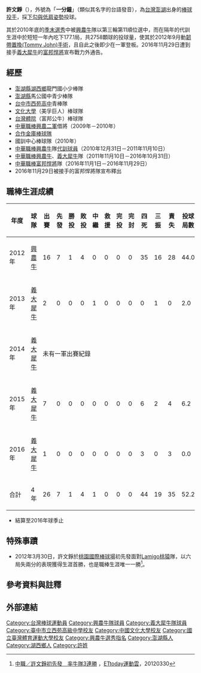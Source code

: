 {{noteTA|1=zh-cn:于孟雄;zh-tw:于孟雄;| 2=zh-cn:于孟;zh-tw:于孟;
|3=zh-cn:彭世杰;zh-tw:彭世杰;|4=zh-cn:世杰;zh-tw:世杰;}}
{{Infobox CPBL player|
|name=許文錚|
|image=|
|width=300|
|position=二軍投手教練|
|team=富邦悍將|
|number=90|
|bats=右|
|throws=右|
|birthdate={{birth_date_and_age|1987|10|27|mf=y}}|
|birthplace={{TWN}}[[澎湖縣|澎湖縣]][[湖西鄉|湖西鄉]]|
|debutdate=3月18日
|debutyear=2012年
|debutteam=興農牛
|statyear=2016年球季
|stat1label=勝投—敗投
|stat1value=1－4
|stat2label=中繼－救援
|stat2value=1－0
|stat3label=三振—四壞
|stat3value=19－42
|stat4label=防禦率
|stat4value=5.98
|teams=<nowiki></nowiki> 
*[[興農牛|興農牛]]（2012年）
*[[義大犀牛|義大犀牛]]（2012年12月17日－2016年10月31日）
*[[富邦悍將|富邦悍將]]（2016年11月1日）
'''教練時期'''
*[[富邦悍將|富邦悍將]]二軍投手教練（2022年－）
}}
'''許文錚'''（{{bd|1987年|10月27日|CatIdx=許}}），外號為「'''一分鐘'''」（類似其名字的台語發音），為[[台灣|台灣]][[澎湖|澎湖]]出身的[[棒球|棒球]][[投手|投手]]，採[[低肩投法|下勾與低肩姿勢]]投球。

其於2010年底的[[中華職棒歷年選秀會#職棒二十二年（2011年）|季末選秀]]中被[[興農牛|興農牛]]隊以第三輪第11順位選中，而在隔年的代訓生涯中於短短一年內吃下177.1局，共2758顆球的投球量，使其於2012年9月動[[尺骨附屬韌帶重建術|韌帶置換(Tommy John)手術]]，且自此之後即少在一軍登板。2016年11月29日遭到接手[[義大犀牛|義大犀牛]]的[[富邦悍將|富邦悍將]]宣布戰力外通告。

==經歷==
*[[澎湖縣|澎湖縣]][[湖西鄉|湖西鄉]]龍門國小少棒隊
*[[澎湖縣|澎湖縣]]馬公國中青少棒隊
*[[臺中市立西苑高級中學|台中市西苑高中]]青棒隊
*[[文化大學|文化大學]]（美孚巨人）棒球隊
*[[國立臺灣體育運動大學|台灣體院]]（富邦公牛）棒球隊
*[[中華職棒|中華職棒]][[興農二軍|興農二軍]]借將（2009年－2010年）
*[[合作金庫棒球隊|合作金庫棒球隊]]
*國訓中心棒球隊（2010年）
*[[中華職棒|中華職棒]][[興農牛|興農牛]]隊[[代訓球員|代訓球員]]（2010年12月31日－2011年11月10日）
*[[中華職棒|中華職棒]][[興農牛|興農牛]]、[[義大犀牛|義大犀牛]]隊（2011年11月10日－2016年10月31日）
*[[中華職棒|中華職棒]][[富邦悍將|富邦悍將]]隊（2016年11月1日－2016年11月29日）
*2016年11月29日被接手的富邦悍將隊宣布釋出

==職棒生涯成績==
{|border=1 width="800px"
|- align=middle 
!年度!!球隊!!出賽!!先發!!勝投!!敗投!!中繼!!救援!!完投!!完封!!四死!!三振!!責失!!投球局數!!自責分率!!被上壘率
|- align="center"
|2012年||[[興農牛|興農牛]]||16||7||1||4||0||0||0||0||35||16||28||44.0||5.73||1.82
|- align="center"
|2013年||[[義大犀牛|義大犀牛]]||2||0||0||0||1||0||0||0||0||1||0||2.0||0.00||1.00
|- align="center"
|2014年||[[義大犀牛|義大犀牛]]|| colspan="14" |未有一軍出賽紀錄
|- align="center"
|2015年||[[義大犀牛|義大犀牛]]||7||0||0||0||0||0||0||0||6||2||4||6.2||5.40||1.80
|- align="center"
|2016年||[[義大犀牛|義大犀牛]]||1||0||0||0||0||0||0||0||3||0||3||0.0||無限大||無限大
|- align=center style="background:#A000B0;color:#FFFFFF" align=middle
!合計!!4年||26||7||1||4||1||0||0||0||44||19||35||52.2||5.98||1.88
|}
*結算至2016年球季止

==特殊事蹟==
*2012年3月30日，許文錚於[[桃園國際棒球場|桃園國際棒球場]]初先發面對[[Lamigo桃猿|Lamigo桃猿]]隊，以六局失兩分的表現獲得生涯首勝，也是職棒生涯唯一一勝<ref>[http://sports.ettoday.net/news/35664 中職／許文錚初先發　率牛隊3連勝] {{Wayback|url=http://sports.ettoday.net/news/35664 |date=20170305003357 }}，[[ETtoday_東森新聞雲|ETtoday運動雲]]，20120330</ref>。

==參考資料與註釋==
{{Reflist}}
==外部連結==
{{台灣棒球維基館}}
{{中華職棒球員資料|id=R570|name=許文錚}}
{{富邦悍將隊球員名單}}
{{2005年第二十六屆小馬聯盟帕馬級世界青棒錦標賽中華青棒代表隊}}
{{2010年第五屆世界大學棒球錦標賽中華成棒代表隊}} 
{{DEFAULTSORT:Hsu Wen Cheng}}
[[Category:台灣棒球運動員|Category:台灣棒球運動員]]
[[Category:興農牛隊球員|Category:興農牛隊球員]]
[[Category:義大犀牛隊球員|Category:義大犀牛隊球員]]
[[Category:臺中市立西苑高級中學校友|Category:臺中市立西苑高級中學校友]]
[[Category:中國文化大學校友|Category:中國文化大學校友]]
[[Category:國立臺灣體育運動大學校友|Category:國立臺灣體育運動大學校友]]
[[Category:興農牛選秀指名|Category:興農牛選秀指名]]
[[Category:澎湖縣人|Category:澎湖縣人]]
[[Category:湖西鄉人|Category:湖西鄉人]]
[[Category:許姓|Category:許姓]]